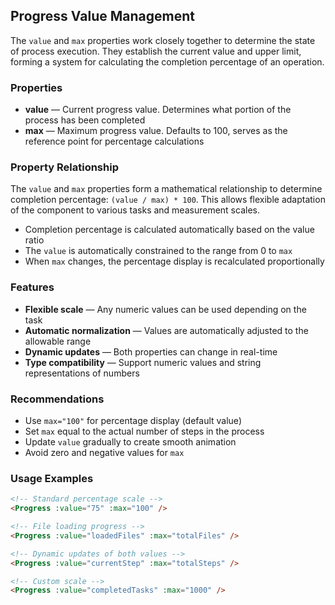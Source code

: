 ## Progress Value Management

The `value` and `max` properties work closely together to determine the state of process execution. They establish the current value and upper limit, forming a system for calculating the completion percentage of an operation.

### Properties

- **value** — Current progress value. Determines what portion of the process has been completed
- **max** — Maximum progress value. Defaults to 100, serves as the reference point for percentage calculations

### Property Relationship

The `value` and `max` properties form a mathematical relationship to determine completion percentage: `(value / max) * 100`. This allows flexible adaptation of the component to various tasks and measurement scales.

- Completion percentage is calculated automatically based on the value ratio
- The `value` is automatically constrained to the range from 0 to `max`
- When `max` changes, the percentage display is recalculated proportionally

### Features

- **Flexible scale** — Any numeric values can be used depending on the task
- **Automatic normalization** — Values are automatically adjusted to the allowable range
- **Dynamic updates** — Both properties can change in real-time
- **Type compatibility** — Support numeric values and string representations of numbers

### Recommendations

- Use `max="100"` for percentage display (default value)
- Set `max` equal to the actual number of steps in the process
- Update `value` gradually to create smooth animation
- Avoid zero and negative values for `max`

### Usage Examples

```html
<!-- Standard percentage scale -->
<Progress :value="75" :max="100" />

<!-- File loading progress -->
<Progress :value="loadedFiles" :max="totalFiles" />

<!-- Dynamic updates of both values -->
<Progress :value="currentStep" :max="totalSteps" />

<!-- Custom scale -->
<Progress :value="completedTasks" :max="1000" />
```
